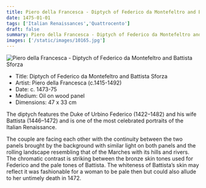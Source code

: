 ```yaml
---
title: Piero della Francesca - Diptych of Federico da Montefeltro and Battista Sforza
date: 1475-01-01
tags: ['Italian Renaissances','Quattrocento']
draft: false
summary: Piero della Francesca - Diptych of Federico da Montefeltro and Battista Sforza
images: ['/static/images/10165.jpg']
---
```


![Piero della Francesca - Diptych of Federico da Montefeltro and Battista Sforza](/static/images/10165.jpg)

* Title: Diptych of Federico da Montefeltro and Battista Sforza
* Artist: Piero della Francesca (c.1415-1492)
* Date: c. 1473-75
* Medium: Oil on wood panel
* Dimensions: 47 x 33 cm

The diptych features the Duke of Urbino Federico (1422–1482) and his wife Battista (1446–1472) and is one of the most celebrated portraits of the Italian Renaissance. 

The couple are facing each other with the continuity between the two panels brought by the background with similar light on both panels and the rolling landscape resembling that of the Marches with its hills and rivers. The chromatic contrast is striking between the bronze skin tones used for Federico and the pale tones of Battista. The whiteness of Battista’s skin may reflect it was fashionable for a woman to be pale then but could also allude to her untimely death in 1472.
